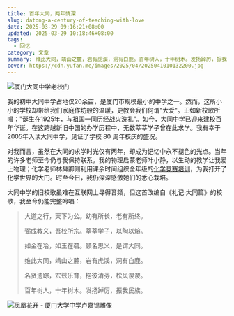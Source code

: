 ```yaml
---
title: 百年大同，两年情深
slug: datong-a-century-of-teaching-with-love
date: 2025-03-29 09:16:21+08:00
updated: 2025-03-29 10:18:46+08:00
tags:
  - 回忆
category: 文章
summary: 维此大同，靖山之麓，岩有虎溪，洞有白鹿。百年树人，十年树木。发扬踔厉，振我民族。
cover: https://cdn.yufan.me/images/2025/04/2025041010132200.jpg
---
```


![厦门大同中学老校门](https://cdn.yufan.me/images/2025/04/2025041010132200.jpg)

我的初中大同中学占地仅20余亩，是厦门市规模最小的中学之一。然而，这所小小的学校却带给我们家庭作坊般的温暖，更教会我们何谓"大爱"。正如新校歌所唱："诞生在1925年，与祖国一同历经战火洗礼"。如今，大同中学已迎来建校百年华诞。在这跨越新旧中国的办学历程中，无数莘莘学子曾在此求学。我有幸于2005年入读大同中学，见证了学校 80 周年校庆的盛况。

对我而言，虽然在大同的求学时光仅有两年，却成为记忆中永不褪色的光点。当年的许多老师至今仍与我保持联系。我的物理启蒙老师叶小静，以生动的教学让我爱上物理；化学老师林舜卿则利用课余时间组织全年级的[化学竞赛培训](/posts/choices)，为我打开了化学世界的大门。时至今日，我仍深深感激她们的悉心栽培。

大同中学的旧校歌虽难在互联网上寻得音频，但这首改编自《礼记·大同篇》的校歌，我至今仍能完整吟唱：

>大道之行，天下为公。幼有所长，老有所终。
>
>弼成教义，吾校所宗。莘莘学子，以陶以熔。
>
>如金在冶，如玉在砻。顾名思义，是谓大同。
>
>维此大同，靖山之麓，岩有虎溪，洞有白鹿。
>
>名贤遗踪，宏兹乐育，挹彼清芬，松风谡谡。
>
>百年树人，十年树木。发扬踔厉，振我民族。

![凤凰花开 - 厦门大学中学卢嘉锡雕像](https://cdn.yufan.me/images/2025/04/2025041010213800.jpg)
